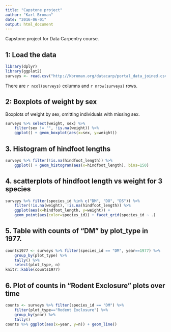 ```yaml
---
title: "Capstone project"
author: "Karl Broman"
date: "2016-06-01"
output: html_document
---
```


Capstone project for Data Carpentry course.

## 1: Load the data

```r
library(dplyr)
library(ggplot2)
surveys <- read.csv("http://kbroman.org/datacarp/portal_data_joined.csv")
```

There are `r ncol(surveys)` columns and `r nrow(surveys)` rows.

## 2: Boxplots of weight by sex

Boxplots of weight by sex, omitting individuals with missing sex.

```r
surveys %>% select(weight, sex) %>%
    filter(sex != "", !is.na(weight)) %>%
    ggplot() + geom_boxplot(aes(x=sex, y=weight))
```

## 3. Histogram of hindfoot lengths

```r
surveys %>% filter(!is.na(hindfoot_length)) %>%
    ggplot() + geom_histogram(aes(x=hindfoot_length), bins=150)
```

## 4. scatterplots of hindfoot length vs weight for 3 species

```r
surveys %>% filter(species_id %in% c("DM", "DO", "DS")) %>%
    filter(!is.na(weight), !is.na(hindfoot_length)) %>%
    ggplot(aes(x=hindfoot_length, y=weight)) +
    geom_point(aes(color=species_id)) + facet_grid(species_id ~ .)
```

## 5. Table with counts of "DM" by plot_type in 1977.

```r
counts1977 <- surveys %>% filter(species_id == "DM", year==1977) %>%
    group_by(plot_type) %>%
    tally() %>%
    select(plot_type, n)
knitr::kable(counts1977)
```


## 6. Plot of counts in "Rodent Exclosure" plots over time

```r
counts <- surveys %>% filter(species_id == "DM") %>%
    filter(plot_type=="Rodent Exclosure") %>%
    group_by(year) %>%
    tally()
counts %>% ggplot(aes(x=year, y=n)) + geom_line()
```
